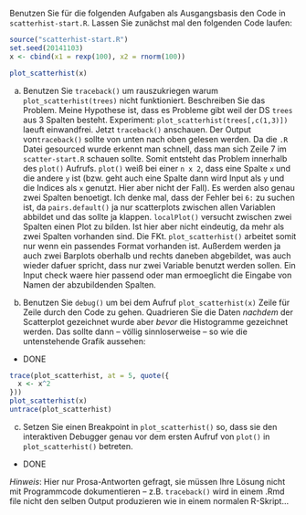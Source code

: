 Benutzen Sie für die folgenden Aufgaben als Ausgangsbasis den Code in `scatterhist-start.R`.
Lassen Sie zunächst mal den folgenden Code laufen:

```r
source("scatterhist-start.R")
set.seed(20141103)
x <- cbind(x1 = rexp(100), x2 = rnorm(100))
```
```r
plot_scatterhist(x)
```

a) Benutzen Sie `traceback()` um rauszukriegen warum `plot_scatterhist(trees)` nicht funktioniert. Beschreiben Sie das Problem.
Meine Hypothese ist, dass es Probleme gibt weil der DS `trees` aus 3 Spalten besteht. Experiment: `plot_scatterhist(trees[,c(1,3)])` laeuft einwandfrei. 
Jetzt `traceback()` anschauen.
Der Output von`traceback()` sollte von unten nach oben gelesen werden. 
Da die `.R` Datei gesourced wurde erkennt man schnell, dass man sich Zeile 7 im `scatter-start.R` schauen sollte. Somit entsteht das Problem innerhalb des `plot()` Aufrufs. `plot()` weiß bei einer `n x 2`, dass eine Spalte `x` und die andere `y` ist (bzw. geht auch eine Spalte dann wird Input als `y` und die Indices als `x` genutzt. Hier aber nicht der Fall).
Es werden also genau zwei Spalten benoetigt. Ich denke mal, dass der Fehler bei `6:` zu suchen ist, da `pairs.default()` ja nur scatterplots zwischen allen Variablen abbildet und das sollte ja klappen. `localPlot()` versucht zwischen zwei Spalten einen Plot zu bilden. Ist hier aber nicht eindeutig, da mehr als zwei Spalten vorhanden sind.
Die FKt. `plot_scatterhist()` arbeitet somit nur wenn ein passendes Format vorhanden ist. Außerdem werden ja auch zwei Barplots oberhalb und rechts daneben abgebildet, was auch wieder dafuer spricht, dass nur zwei Variable benutzt werden sollen.
Ein Input check waere hier passend oder man ermoeglicht die Eingabe von Namen der abzubildenden Spalten.

b) Benutzen Sie `debug()` um bei dem Aufruf `plot_scatterhist(x)` Zeile für Zeile durch den Code zu gehen. Quadrieren Sie die Daten *nachdem* der Scatterplot gezeichnet wurde aber *bevor* die Histogramme gezeichnet werden. Das sollte dann -- völlig sinnloserweise -- so wie die untenstehende Grafik aussehen:
- DONE

```r
trace(plot_scatterhist, at = 5, quote({
  x <- x^2
}))
plot_scatterhist(x)
untrace(plot_scatterhist)
```

c) Setzen Sie einen Breakpoint in `plot_scatterhist()` so, dass sie den interaktiven Debugger genau vor dem ersten Aufruf von `plot()` in `plot_scatterhist()` betreten. 
- DONE

*Hinweis*: Hier nur Prosa-Antworten gefragt, sie müssen Ihre Lösung nicht mit Programmcode dokumentieren -- z.B. `traceback()` wird in einem .Rmd file nicht den selben Output produzieren wie in einem normalen R-Skript...

